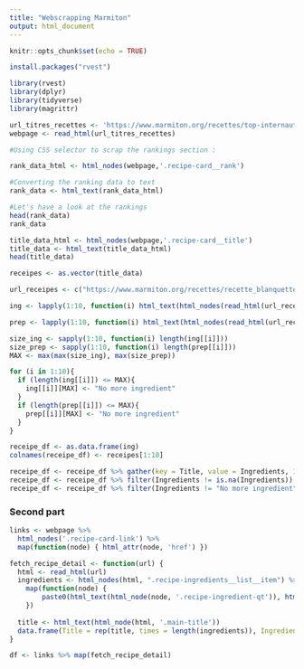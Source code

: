 ```yaml
---
title: "Webscrapping Marmiton"
output: html_document
---
```


```r
knitr::opts_chunk$set(echo = TRUE)
```

```r
install.packages("rvest")

library(rvest)
library(dplyr)
library(tidyverse)
library(magrittr)
```

```r
url_titres_recettes <- 'https://www.marmiton.org/recettes/top-internautes-plat-principal.aspx'
webpage <- read_html(url_titres_recettes)
```

```r
#Using CSS selector to scrap the rankings section : 

rank_data_html <- html_nodes(webpage,'.recipe-card__rank')

#Converting the ranking data to text
rank_data <- html_text(rank_data_html)

#Let's have a look at the rankings
head(rank_data)
rank_data

```

```r
title_data_html <- html_nodes(webpage,'.recipe-card__title')
title_data <- html_text(title_data_html)
head(title_data)
```

```r
receipes <- as.vector(title_data)
```


```r
url_receipes <- c("https://www.marmiton.org/recettes/recette_blanquette-de-veau-facile_19219.aspx", 'https://www.marmiton.org/recettes/recette_filet-mignon-en-croute_14407.aspx', "https://www.marmiton.org/recettes/recette_lasagnes-a-la-bolognaise_18215.aspx", "https://www.marmiton.org/recettes/recette_saute-de-veau-au-chorizo_17027.aspx", "https://www.marmiton.org/recettes/recette_boeuf-bourguignon-rapide_19218.aspx", "https://www.marmiton.org/recettes/recette_hachis-parmentier_17639.aspx", "https://www.marmiton.org/recettes/recette_pate-brisee-vite-faite_31639.aspx", "https://www.marmiton.org/recettes/recette_amour-de-saumon-en-papillote_21494.aspx", "https://www.marmiton.org/recettes/recette_poulet-a-la-moutarde-a-l-estragon-et-aux-champignons_19374.aspx", "https://www.marmiton.org/recettes/recette_filet-mignon-de-porc-au-maroilles_12734.aspx")

ing <- lapply(1:10, function(i) html_text(html_nodes(read_html(url_receipes[i]), ".ingredient")))

prep <- lapply(1:10, function(i) html_text(html_nodes(read_html(url_receipes[i]), ".recipe-preparation__list__item")))
```


```r
size_ing <- sapply(1:10, function(i) length(ing[[i]]))
size_prep <- sapply(1:10, function(i) length(prep[[i]]))
MAX <- max(max(size_ing), max(size_prep))

for (i in 1:10){
  if (length(ing[[i]]) <= MAX){
    ing[[i]][MAX] <- "No more ingredient"
  }
  if (length(prep[[i]]) <= MAX){
    prep[[i]][MAX] <- "No more ingredient"
  }
}

receipe_df <- as.data.frame(ing)
colnames(receipe_df) <- receipes[1:10]

receipe_df <- receipe_df %>% gather(key = Title, value = Ingredients, 1:10)
receipe_df <- receipe_df %>% filter(Ingredients != is.na(Ingredients))
receipe_df <- receipe_df %>% filter(Ingredients != "No more ingredient")

```


### Second part

```r
links <- webpage %>%
  html_nodes('.recipe-card-link') %>% 
  map(function(node) { html_attr(node, 'href') })
```

```r
fetch_recipe_detail <- function(url) {
  html <- read_html(url) 
  ingredients <- html_nodes(html, ".recipe-ingredients__list__item") %>% 
    map(function(node) {
        paste0(html_text(html_node(node, '.recipe-ingredient-qt')), html_text(html_node(node, '.ingredient')))
    })
  
  title <- html_text(html_node(html, '.main-title'))
  data.frame(Title = rep(title, times = length(ingredients)), Ingredient=ingredients)
}
```

```r
df <- links %>% map(fetch_recipe_detail)
```


